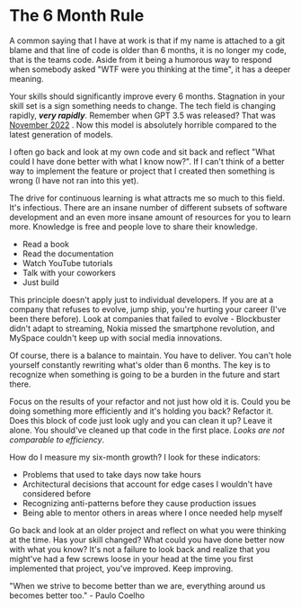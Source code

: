 # The 6 Month Rule

A common saying that I have at work is that if my name is attached to a git blame and that line of code is older than 6 months, it is no longer my code, that is the teams code. Aside from it being a humorous way to respond when somebody asked "WTF were you thinking at the time", it has a deeper meaning.

Your skills should significantly improve every 6 months. Stagnation in your skill set is a sign something needs to change. The tech field is changing rapidly, ***very rapidly***. Remember when GPT 3.5 was released? That was [November 2022](https://en.wikipedia.org/wiki/GPT-3#GPT-3.5) . Now this model is absolutely horrible compared to the latest generation of models.

I often go back and look at my own code and sit back and reflect "What could I have done better with what I know now?". If I can't think of a better way to implement the feature or project that I created then something is wrong (I have not ran into this yet).

The drive for continuous learning is what attracts me so much to this field. It's infectious. There are an insane number of different subsets of software development and an even more insane amount of resources for you to learn more. Knowledge is free and people love to share their knowledge.

- Read a book
- Read the documentation
- Watch YouTube tutorials
- Talk with your coworkers
- Just build

This principle doesn't apply just to individual developers. If you are at a company that refuses to evolve, jump ship, you're hurting your career (I've been there before). Look at companies that failed to evolve - Blockbuster didn't adapt to streaming, Nokia missed the smartphone revolution, and MySpace couldn't keep up with social media innovations.

Of course, there is a balance to maintain. You have to deliver. You can't hole yourself constantly rewriting what's older than 6 months. The key is to recognize when something is going to be a burden in the future and start there.

Focus on the results of your refactor and not just how old it is. Could you be doing something more efficiently and it's holding you back? Refactor it. Does this block of code just look ugly and you can clean it up? Leave it alone. You should've cleaned up that code in the first place. _Looks are not comparable to efficiency_.

How do I measure my six-month growth? I look for these indicators:

- Problems that used to take days now take hours
- Architectural decisions that account for edge cases I wouldn't have considered before
- Recognizing anti-patterns before they cause production issues
- Being able to mentor others in areas where I once needed help myself

Go back and look at an older project and reflect on what you were thinking at the time. Has your skill changed? What could you have done better now with what you know? It's not a failure to look back and realize that you might've had a few screws loose in your head at the time you first implemented that project, you've improved. Keep improving.

"When we strive to become better than we are, everything around us becomes better too." - Paulo Coelho
